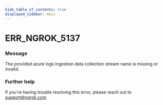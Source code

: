 ```yaml
---
hide_table_of_contents: true
displayed_sidebar: docs
---
```



# ERR_NGROK_5137

### Message

The provided azure logs ingestion data collection stream name is missing or invalid.

<ErrorDetails error="err_ngrok_5137" />

### Further help

If you're having trouble resolving this error, please reach out to [support@ngrok.com](mailto:support@ngrok.com?subject=Help%20with%20ERR_NGROK_5137)
